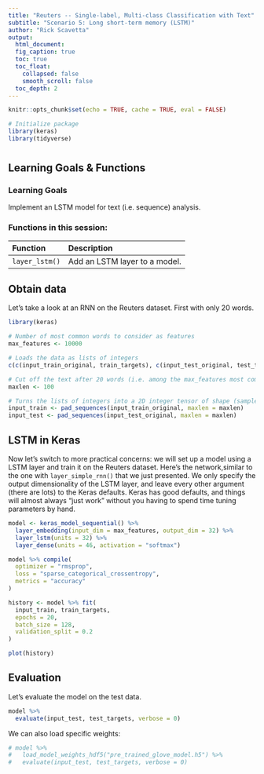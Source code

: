 ```yaml
---
title: "Reuters -- Single-label, Multi-class Classification with Text"
subtitle: "Scenario 5: Long short-term memory (LSTM)"
author: "Rick Scavetta"
output:
  html_document:
  fig_caption: true
  toc: true
  toc_float:
    collapsed: false
    smooth_scroll: false
  toc_depth: 2
---
```


```r
knitr::opts_chunk$set(echo = TRUE, cache = TRUE, eval = FALSE)

# Initialize package
library(keras)
library(tidyverse)
```

# {.tabset .tabset-fade .tabset-pills}

## Learning Goals & Functions

### Learning Goals

Implement an LSTM model for text (i.e. sequence) analysis.

### Functions in this session:

| Function       | Description                  |
|:---------------|:-----------------------------|
| `layer_lstm()` | Add an LSTM layer to a model. |

## Obtain data

Let's take a look at an RNN on the Reuters dataset. First with only 20 words.

```r

library(keras)

# Number of most common words to consider as features
max_features <- 10000

# Loads the data as lists of integers
c(c(input_train_original, train_targets), c(input_test_original, test_targets)) %<-% dataset_reuters(num_words = max_features)

# Cut off the text after 20 words (i.e. among the max_features most common words)
maxlen <- 100

# Turns the lists of integers into a 2D integer tensor of shape (samples, maxlen)
input_train <- pad_sequences(input_train_original, maxlen = maxlen)
input_test <- pad_sequences(input_test_original, maxlen = maxlen)
```

## LSTM in Keras

Now let's switch to more practical concerns: we will set up a model using a LSTM layer and train it on the Reuters dataset. Here's the network,similar to the one with `layer_simple_rnn()` that we just presented. We only specify the output dimensionality of the LSTM layer, and leave every  other argument (there are lots) to the Keras defaults. Keras has good defaults, and things will almost always "just work" without you having to spend time tuning parameters by hand.

```r
model <- keras_model_sequential() %>% 
  layer_embedding(input_dim = max_features, output_dim = 32) %>% 
  layer_lstm(units = 32) %>% 
  layer_dense(units = 46, activation = "softmax")

model %>% compile(
  optimizer = "rmsprop", 
  loss = "sparse_categorical_crossentropy", 
  metrics = "accuracy"
)

history <- model %>% fit(
  input_train, train_targets,
  epochs = 20,
  batch_size = 128,
  validation_split = 0.2
)
```

```r
plot(history)
```

## Evaluation

Let's evaluate the model on the test data. 

```r
model %>% 
  evaluate(input_test, test_targets, verbose = 0)
```

We can also load specific weights:

```r
# model %>% 
#   load_model_weights_hdf5("pre_trained_glove_model.h5") %>% 
#   evaluate(input_test, test_targets, verbose = 0)
```